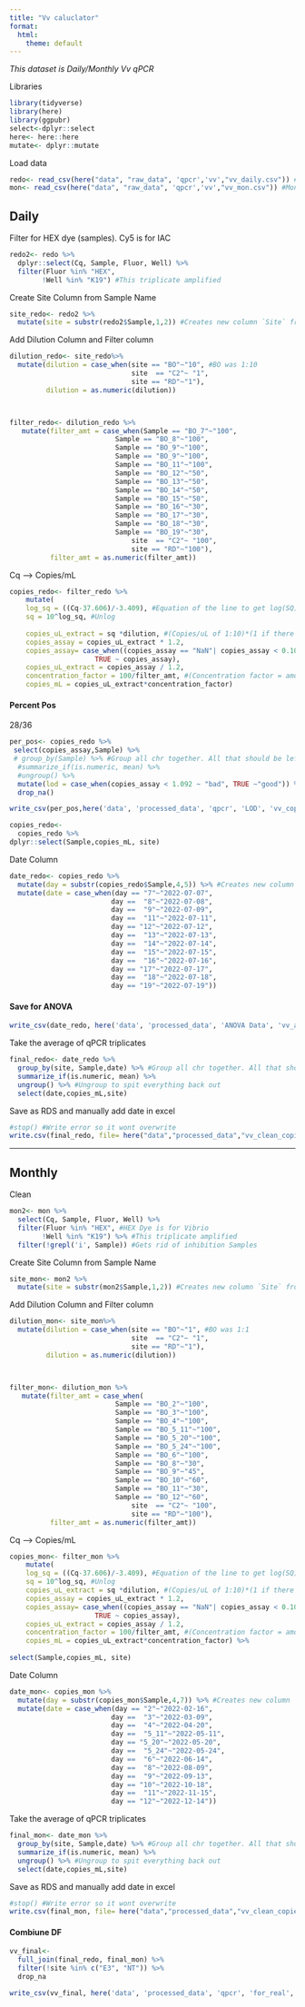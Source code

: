```yaml
---
title: "Vv caluclator"
format:
  html:
    theme: default
---
```


*This dataset is Daily/Monthly Vv qPCR*

Libraries

```r
library(tidyverse)
library(here)
library(ggpubr)
select<-dplyr::select
here<- here::here
mutate<- dplyr::mutate
```

Load data

```r
redo<- read_csv(here("data", "raw_data", 'qpcr','vv',"vv_daily.csv")) #Trial 2 is good Trial for daily
mon<- read_csv(here("data", "raw_data", 'qpcr','vv',"vv_mon.csv")) #Monthly
```

## Daily

Filter for HEX dye (samples). Cy5 is for IAC

```r
redo2<- redo %>% 
  dplyr::select(Cq, Sample, Fluor, Well) %>%
  filter(Fluor %in% "HEX",
        !Well %in% "K19") #This triplicate amplified 
```

Create Site Column from Sample Name

```r
site_redo<- redo2 %>%
  mutate(site = substr(redo2$Sample,1,2)) #Creates new column `Site` from the first two letters in `Sample` (BO16 becomes BO)
```

Add Dilution Column and Filter column

```r
dilution_redo<- site_redo%>%
  mutate(dilution = case_when(site == "BO"~"10", #BO was 1:10
                              site  == "C2"~ "1",
                              site == "RD"~"1"),
         dilution = as.numeric(dilution))



filter_redo<- dilution_redo %>%
   mutate(filter_amt = case_when(Sample == "BO_7"~"100",
                          Sample == "BO_8"~"100",
                          Sample == "BO_9"~"100",
                          Sample == "BO_9"~"100",
                          Sample == "BO_11"~"100",
                          Sample == "BO_12"~"50",
                          Sample == "BO_13"~"50",
                          Sample == "BO_14"~"50",
                          Sample == "BO_15"~"50",
                          Sample == "BO_16"~"30",
                          Sample == "BO_17"~"30",
                          Sample == "BO_18"~"30",
                          Sample == "BO_19"~"30",
                              site  == "C2"~ "100",
                              site == "RD"~"100"),
          filter_amt = as.numeric(filter_amt)) 
```

Cq --> Copies/mL

```r

copies_redo<- filter_redo %>%
    mutate(
    log_sq = ((Cq-37.606)/-3.409), #Equation of the line to get log(SQ). Equation is from Oyster STD CUrve.
    sq = 10^log_sq, #Unlog 
    
    copies_uL_extract = sq *dilution, #(Copies/uL of 1:10)*(1 if there was no sample dilution // *10 if there was a 1:10 dilution etc.)
    copies_assay = copies_uL_extract * 1.2,
    copies_assay= case_when((copies_assay == "NaN"| copies_assay < 0.1092)~ 0.546, #50% LOD
                     TRUE ~ copies_assay),
    copies_uL_extract = copies_assay / 1.2,
    concentration_factor = 100/filter_amt, #(Concentration factor = amount of eluted DNA from ZYMO) / (filter amount from vacuum filtration)
    copies_mL = copies_uL_extract*concentration_factor) 


```

#### Percent Pos

28/36

```r
per_pos<- copies_redo %>% 
 select(copies_assay,Sample) %>%
 # group_by(Sample) %>% #Group all chr together. All that should be left out is the numeric vector we want to work with (in this case, copies_mL)
  #summarize_if(is.numeric, mean) %>%
  #ungroup() %>%
  mutate(lod = case_when(copies_assay < 1.092 ~ "bad", TRUE ~"good")) %>%
  drop_na()

write_csv(per_pos,here('data', 'processed_data', 'qpcr', 'LOD', 'vv_copies_assay.csv'))
```

```r
copies_redo<-
  copies_redo %>%
dplyr::select(Sample,copies_mL, site)
```

Date Column

```r

date_redo<- copies_redo %>%
  mutate(day = substr(copies_redo$Sample,4,5)) %>% #Creates new column `date`
  mutate(date = case_when(day == "7"~"2022-07-07",
                         day ==  "8"~"2022-07-08",
                         day ==  "9"~"2022-07-09",
                         day ==  "11"~"2022-07-11",
                         day == "12"~"2022-07-12",
                         day ==  "13"~"2022-07-13",
                         day ==  "14"~"2022-07-14",
                         day ==  "15"~"2022-07-15",
                         day ==  "16"~"2022-07-16",
                         day == "17"~"2022-07-17",
                         day ==  "18"~"2022-07-18",
                         day == "19"~"2022-07-19"))


```

#### Save for ANOVA

```r
write_csv(date_redo, here('data', 'processed_data', 'ANOVA Data', 'vv_anova.csv'))
```

Take the average of qPCR triplicates

```r
final_redo<- date_redo %>% 
  group_by(site, Sample,date) %>% #Group all chr together. All that should be left out is the numeric vector we want to work with (in this case, copies_mL)
  summarize_if(is.numeric, mean) %>%
  ungroup() %>% #Ungroup to spit everything back out 
  select(date,copies_mL,site)
```

Save as RDS and manually add date in excel

```r
#stop() #Write error so it wont overwrite
write.csv(final_redo, file= here("data","processed_data","vv_clean_copies_redo.csv"))
```

------------------------------------------------------------------------

## Monthly

Clean

```r
mon2<- mon %>% 
  select(Cq, Sample, Fluor, Well) %>%
  filter(Fluor %in% "HEX", #HEX Dye is for Vibrio
        !Well %in% "K19") %>% #This triplicate amplified 
  filter(!grepl('i', Sample)) #Gets rid of inhibition Samples 
```

Create Site Column from Sample Name

```r
site_mon<- mon2 %>%
  mutate(site = substr(mon2$Sample,1,2)) #Creates new column `Site` from the first two letters in `Sample` (BO16 becomes BO)
```

Add Dilution Column and Filter column

```r
dilution_mon<- site_mon%>%
  mutate(dilution = case_when(site == "BO"~"1", #BO was 1:1
                              site  == "C2"~ "1",
                              site == "RD"~"1"),
         dilution = as.numeric(dilution))



filter_mon<- dilution_mon %>%
   mutate(filter_amt = case_when(
                          Sample == "BO_2"~"100",
                          Sample == "BO_3"~"100",
                          Sample == "BO_4"~"100",
                          Sample == "BO_5_11"~"100",
                          Sample == "BO_5_20"~"100",
                          Sample == "BO_5_24"~"100",
                          Sample == "BO_6"~"100",
                          Sample == "BO_8"~"30",
                          Sample == "BO_9"~"45",
                          Sample == "BO_10"~"60",
                          Sample == "BO_11"~"30",
                          Sample == "BO_12"~"60",
                              site  == "C2"~ "100",
                              site == "RD"~"100"),
          filter_amt = as.numeric(filter_amt)) 
```

Cq --> Copies/mL

```r

copies_mon<- filter_mon %>%
    mutate(
    log_sq = ((Cq-37.606)/-3.409), #Equation of the line to get log(SQ). Equation is from Oyster STD CUrve.
    sq = 10^log_sq, #Unlog 
    copies_uL_extract = sq *dilution, #(Copies/uL of 1:10)*(1 if there was no sample dilution // *10 if there was a 1:10 dilution etc.)
    copies_assay = copies_uL_extract * 1.2,
    copies_assay= case_when((copies_assay == "NaN"| copies_assay < 0.1092)~ 0.546, #50% LOD
                     TRUE ~ copies_assay),
    copies_uL_extract = copies_assay / 1.2,
    concentration_factor = 100/filter_amt, #(Concentration factor = amount of eluted DNA from ZYMO) / (filter amount from vacuum filtration)
    copies_mL = copies_uL_extract*concentration_factor) %>%
    
select(Sample,copies_mL, site)


```

Date Column

```r
date_mon<- copies_mon %>%
  mutate(day = substr(copies_mon$Sample,4,7)) %>% #Creates new column `date`
  mutate(date = case_when(day == "2"~"2022-02-16",
                         day ==  "3"~"2022-03-09",
                         day ==  "4"~"2022-04-20",
                         day ==  "5_11"~"2022-05-11",
                         day == "5_20"~"2022-05-20",
                         day ==  "5_24"~"2022-05-24",
                         day ==  "6"~"2022-06-14",
                         day ==  "8"~"2022-08-09",
                         day ==  "9"~"2022-09-13",
                         day == "10"~"2022-10-18",
                         day ==  "11"~"2022-11-15",
                         day == "12"~"2022-12-14"))
```

Take the average of qPCR triplicates

```r
final_mon<- date_mon %>% 
  group_by(site, Sample,date) %>% #Group all chr together. All that should be left out is the numeric vector we want to work with (in this case, copies_mL)
  summarize_if(is.numeric, mean) %>%
  ungroup() %>% #Ungroup to spit everything back out 
  select(date,copies_mL,site)
```

Save as RDS and manually add date in excel

```r
#stop() #Write error so it wont overwrite
write.csv(final_mon, file= here("data","processed_data","vv_clean_copies_mon.csv"))
```

#### Combiune DF

```r
vv_final<-
  full_join(final_redo, final_mon) %>%
  filter(!site %in% c("E3", "NT")) %>%
  drop_na

write_csv(vv_final, here('data', 'processed_data', 'qpcr', 'for_real', 'vv_final.csv'))
```
